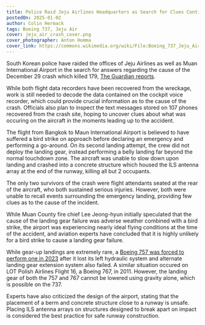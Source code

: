 ```yaml
---
title: Police Raid Jeju Airlines Headquarters as Search for Clues Continues
postedOn: 2025-01-02
author: Colin Hermack
tags: Boeing 737, Jeju Air
cover: jeju_air_crash_cover.png
cover_photographer: Anton Homma
cover_link: https://commons.wikimedia.org/wiki/File:Boeing_737_Jeju_Air_at_Fukuoka_Airport.jpg
---
```


South Korean police have raided the offices of Jeju Airlines as well as Muan International Airport in the search for
answers regarding the cause of the December 29 crash which killed 179, [The Guardian reports](https://www.theguardian.com/world/2025/jan/02/police-raid-muan-airport-in-wake-of-south-korea-plane-crash?CMP=oth_b-aplnews_d-1 "Read on the The Guardian").

While both flight data recorders have been recovered from the wreckage, work is still needed to decode the data contained
on the cockpit voice recorder, which could provide crucial information as to the cause of the crash. Officials also plan
to inspect the text messages stored on 107 phones recovered from the crash site, hoping to uncover clues about what
was occuring on the aircraft in the moments leading up to the accident.

The flight from Bangkok to Maun International Airport is believed to have suffered a bird strike on approach before
declaring an emergency and performing a go-around. On its second landing attempt, the crew did not deploy the landing
gear, instead performing a belly landing far beyond the normal touchdown zone. The aircraft was unable to slow down
upon landing and crashed into a concrete structure which housed the ILS antenna array at the end of the runway,
killing all but 2 occupants.

The only two survivors of the crash were flight attendants seated at the rear of the aircraft, who both sustained serious 
injuries. However, both were unable to recall events surrounding the emergency landing, providing few clues as to the
cause of the incident.

While Muan County fire chief Lee Jeong-hyun initially speculated that the cause of the landing gear failure was adverse
weather combined with a bird strike, the airport was experiencing nearly ideal flying conditions at the time of the
accident, and aviation experts have concluded that it is highly unlikely for a bird strike to cause a landing gear
failure.

While gear-up landings are extremely rare, a [Boeing 757 was forced to perform one in 2023](https://asn.flightsafety.org/wikibase/346271 "Read on Aviation Safety Network")
after it lost its left hydraulic system and alternate landing gear extension system also failed. A similar situation occured
on LOT Polish Airlines Flight 16, a Boeing 767, in 2011. However, the landing gear of both the 757 and 767 cannot be lowered using
gravity alone, which is possible on the 737.

Experts have also criticized the design of the airport, stating that the placement of a berm and concrete structure close to a runway
is unsafe. Placing ILS antenna arrays on structures designed to break apart on impact is considered the best practice for safe
runway construction.